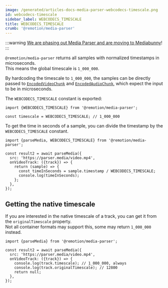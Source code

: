 ```yaml
---
image: /generated/articles-docs-media-parser-webcodecs-timescale.png
id: webcodecs-timescale
sidebar_label: WEBCODECS_TIMESCALE
title: WEBCODECS_TIMESCALE
crumb: '@remotion/media-parser'
---
```


:::warning
[We are phasing out Media Parser and are moving to Mediabunny](/blog/mediabunny)!
:::

`@remotion/media-parser` returns all samples with normalized timestamps in microseconds.  
This means the global timescale is `1_000_000`.

By hardcoding the timescale to `1_000_000`, the samples can be directly passed to [`EncodedVideoChunk`](https://developer.mozilla.org/en-US/docs/Web/API/EncodedVideoChunk) and [`EncodedAudioChunk`](https://developer.mozilla.org/en-US/docs/Web/API/EncodedAudioChunk), which expect the input to be in microseconds.

The `WEBCODECS_TIMESCALE` constant is exported:

```tsx twoslash title="Using WEBCODECS_TIMESCALE"
import {WEBCODECS_TIMESCALE} from '@remotion/media-parser';

const timescale = WEBCODECS_TIMESCALE; // 1_000_000
```

To get the time in seconds of a sample, you can divide the timestamp by the `WEBCODECS_TIMESCALE` constant.

```tsx twoslash title="Getting the native timescale"
import {parseMedia, WEBCODECS_TIMESCALE} from '@remotion/media-parser';

const result2 = await parseMedia({
  src: 'https://parser.media/video.mp4',
  onVideoTrack: ({track}) => {
    return (sample) => {
      const timeInSeconds = sample.timestamp / WEBCODECS_TIMESCALE;
      console.log(timeInSeconds);
    };
  },
});
```

## Getting the native timescale

If you are interested in the native timescale of a track, you can get it from the `originalTimescale` property.  
Not all container formats may support this, some may return `1_000_000` instead.

```tsx twoslash title="Getting the native timescale"
import {parseMedia} from '@remotion/media-parser';

const result2 = await parseMedia({
  src: 'https://parser.media/video.mp4',
  onVideoTrack: ({track}) => {
    console.log(track.timescale); // 1_000_000, always
    console.log(track.originalTimescale); // 12800
    return null;
  },
});
```
